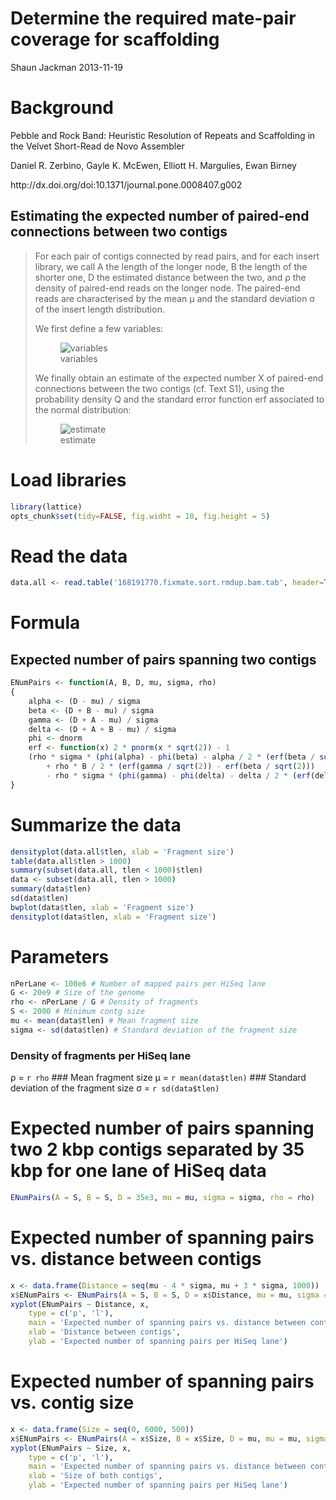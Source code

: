 # Determine the required mate-pair coverage for scaffolding

Shaun Jackman 2013-11-19

# Background

Pebble and Rock Band: Heuristic Resolution of Repeats and Scaffolding in the Velvet Short-Read de Novo Assembler

Daniel R. Zerbino, Gayle K. McEwen, Elliott H. Margulies, Ewan Birney

http://dx.doi.org/doi:10.1371/journal.pone.0008407.g002

## Estimating the expected number of paired-end connections between two contigs

> For each pair of contigs connected by read pairs, and for each
> insert library, we call A the length of the longer node, B the
> length of the shorter one, D the estimated distance between the two,
> and ρ the density of paired-end reads on the longer node. The
> paired-end reads are characterised by the mean μ and the standard
> deviation σ of the insert length distribution.
>
> We first define a few variables:
>
> ![variables](http://www.plosone.org/article/fetchObject.action?uri=info:doi/10.1371/journal.pone.0008407.e001&representation=PNG)
>
> We finally obtain an estimate of the expected number X of paired-end
> connections between the two contigs (cf. Text S1), using the
> probability density Q and the standard error function erf associated
> to the normal distribution:
>
> ![estimate](http://www.plosone.org/article/fetchObject.action?uri=info:doi/10.1371/journal.pone.0008407.e002&representation=PNG)

# Load libraries
```r
library(lattice)
opts_chunk$set(tidy=FALSE, fig.widht = 10, fig.height = 5)
```

# Read the data
```r
data.all <- read.table('168191770.fixmate.sort.rmdup.bam.tab', header=TRUE)
```

# Formula
## Expected number of pairs spanning two contigs
```r
ENumPairs <- function(A, B, D, mu, sigma, rho)
{
	alpha <- (D - mu) / sigma
	beta <- (D + B - mu) / sigma
	gamma <- (D + A - mu) / sigma
	delta <- (D + A + B - mu) / sigma
	phi <- dnorm
	erf <- function(x) 2 * pnorm(x * sqrt(2)) - 1
	(rho * sigma * (phi(alpha) - phi(beta) - alpha / 2 * (erf(beta / sqrt(2)) - erf(alpha / sqrt(2))))
		+ rho * B / 2 * (erf(gamma / sqrt(2)) - erf(beta / sqrt(2)))
		- rho * sigma * (phi(gamma) - phi(delta) - delta / 2 * (erf(delta / sqrt(2)) - erf(gamma / sqrt(2)))))
}
```

# Summarize the data
```r
densityplot(data.all$tlen, xlab = 'Fragment size')
table(data.all$tlen > 1000)
summary(subset(data.all, tlen < 1000)$tlen)
data <- subset(data.all, tlen > 1000)
summary(data$tlen)
sd(data$tlen)
bwplot(data$tlen, xlab = 'Fragment size')
densityplot(data$tlen, xlab = 'Fragment size')
```

# Parameters
```r
nPerLane <- 100e6 # Number of mapped pairs per HiSeq lane
G <- 20e9 # Size of the genome
rho <- nPerLane / G # Density of fragments
S <- 2000 # Minimum contg size
mu <- mean(data$tlen) # Mean fragment size
sigma <- sd(data$tlen) # Standard deviation of the fragment size
```

### Density of fragments per HiSeq lane
&rho; = `r rho`
### Mean fragment size
&mu; = `r mean(data$tlen)`
### Standard deviation of the fragment size
&sigma; = `r sd(data$tlen)`

# Expected number of pairs spanning two 2 kbp contigs separated by 35 kbp for one lane of HiSeq data
```r
ENumPairs(A = S, B = S, D = 35e3, mu = mu, sigma = sigma, rho = rho)
```

# Expected number of spanning pairs vs. distance between contigs
```r
x <- data.frame(Distance = seq(mu - 4 * sigma, mu + 3 * sigma, 1000))
x$ENumPairs <- ENumPairs(A = S, B = S, D = x$Distance, mu = mu, sigma = sigma, rho = rho)
xyplot(ENumPairs ~ Distance, x,
	type = c('p', 'l'),
	main = 'Expected number of spanning pairs vs. distance between contigs',
	xlab = 'Distance between contigs',
	ylab = 'Expected number of spanning pairs per HiSeq lane')
```

# Expected number of spanning pairs vs. contig size
```r
x <- data.frame(Size = seq(0, 6000, 500))
x$ENumPairs <- ENumPairs(A = x$Size, B = x$Size, D = mu, mu = mu, sigma = sigma, rho = rho)
xyplot(ENumPairs ~ Size, x,
	type = c('p', 'l'),
	main = 'Expected number of spanning pairs vs. distance between contigs',
	xlab = 'Size of both contigs',
	ylab = 'Expected number of spanning pairs per HiSeq lane')
```
